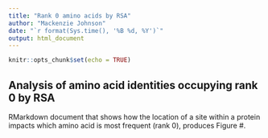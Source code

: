 ```yaml
---
title: "Rank 0 amino acids by RSA"
author: "Mackenzie Johnson"
date: "`r format(Sys.time(), '%B %d, %Y')`"
output: html_document
---
```


```r
knitr::opts_chunk$set(echo = TRUE)
```

## Analysis of amino acid identities occupying rank 0 by RSA

RMarkdown document that shows how the location of a site within a protein impacts which amino acid is most frequent (rank 0), produces Figure #.
